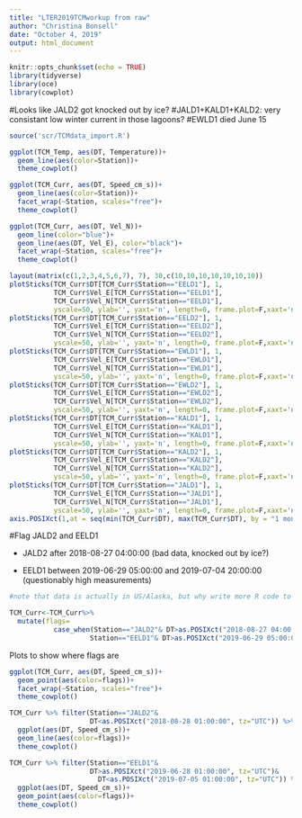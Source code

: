 ```yaml
---
title: "LTER2019TCMworkup from raw"
author: "Christina Bonsell"
date: "October 4, 2019"
output: html_document
---
```


```r
knitr::opts_chunk$set(echo = TRUE)
library(tidyverse)
library(oce)
library(cowplot)
```

#Looks like JALD2 got knocked out by ice?
#JALD1+KALD1+KALD2: very consistant low winter current in those lagoons?
#EWLD1 died June 15

```r
source('scr/TCMdata_import.R')

ggplot(TCM_Temp, aes(DT, Temperature))+
  geom_line(aes(color=Station))+
  theme_cowplot()

ggplot(TCM_Curr, aes(DT, Speed_cm_s))+
  geom_line(aes(color=Station))+
  facet_wrap(~Station, scales="free")+
  theme_cowplot()

ggplot(TCM_Curr, aes(DT, Vel_N))+
  geom_line(color="blue")+
  geom_line(aes(DT, Vel_E), color="black")+
  facet_wrap(~Station, scales="free")+
  theme_cowplot()
```

```r
layout(matrix(c(1,2,3,4,5,6,7), 7), 30,c(10,10,10,10,10,10,10))
plotSticks(TCM_Curr$DT[TCM_Curr$Station=="EELD1"], 1, 
           TCM_Curr$Vel_E[TCM_Curr$Station=="EELD1"], 
           TCM_Curr$Vel_N[TCM_Curr$Station=="EELD1"], 
           yscale=50, ylab='', yaxt='n', length=0, frame.plot=F,xaxt='n')
plotSticks(TCM_Curr$DT[TCM_Curr$Station=="EELD2"], 1, 
           TCM_Curr$Vel_E[TCM_Curr$Station=="EELD2"], 
           TCM_Curr$Vel_N[TCM_Curr$Station=="EELD2"], 
           yscale=50, ylab='', yaxt='n', length=0, frame.plot=F,xaxt='n')
plotSticks(TCM_Curr$DT[TCM_Curr$Station=="EWLD1"], 1, 
           TCM_Curr$Vel_E[TCM_Curr$Station=="EWLD1"], 
           TCM_Curr$Vel_N[TCM_Curr$Station=="EWLD1"], 
           yscale=50, ylab='', yaxt='n', length=0, frame.plot=F,xaxt='n')
plotSticks(TCM_Curr$DT[TCM_Curr$Station=="EWLD2"], 1, 
           TCM_Curr$Vel_E[TCM_Curr$Station=="EWLD2"], 
           TCM_Curr$Vel_N[TCM_Curr$Station=="EWLD2"], 
           yscale=50, ylab='', yaxt='n', length=0, frame.plot=F,xaxt='n')
plotSticks(TCM_Curr$DT[TCM_Curr$Station=="KALD1"], 1, 
           TCM_Curr$Vel_E[TCM_Curr$Station=="KALD1"], 
           TCM_Curr$Vel_N[TCM_Curr$Station=="KALD1"], 
           yscale=50, ylab='', yaxt='n', length=0, frame.plot=F,xaxt='n')
plotSticks(TCM_Curr$DT[TCM_Curr$Station=="KALD2"], 1, 
           TCM_Curr$Vel_E[TCM_Curr$Station=="KALD2"], 
           TCM_Curr$Vel_N[TCM_Curr$Station=="KALD2"], 
           yscale=50, ylab='', yaxt='n', length=0, frame.plot=F,xaxt='n')
plotSticks(TCM_Curr$DT[TCM_Curr$Station=="JALD1"], 1, 
           TCM_Curr$Vel_E[TCM_Curr$Station=="JALD1"], 
           TCM_Curr$Vel_N[TCM_Curr$Station=="JALD1"], 
           yscale=50, ylab='', yaxt='n', length=0, frame.plot=F,xaxt='n')
axis.POSIXct(1,at = seq(min(TCM_Curr$DT), max(TCM_Curr$DT), by = "1 months"), format = "%b")

```


#Flag JALD2 and EELD1

* JALD2 after 2018-08-27 04:00:00 (bad data, knocked out by ice?)

* EELD1 between 2019-06-29 05:00:00 and 2019-07-04 20:00:00 (questionably high measurements)

```r
#note that data is actually in US/Alaska, but why write more R code to deal with that?

TCM_Curr<-TCM_Curr%>%
  mutate(flags=
           case_when(Station=="JALD2"& DT>as.POSIXct("2018-08-27 04:00:00", tz="UTC")~"BAD",
                    Station=="EELD1"& DT>as.POSIXct("2019-06-29 05:00:00", tz="UTC")&DT<as.POSIXct("2019-07-04 20:00:00", tz="UTC") ~"QM"))
```

Plots to show where flags are

```r
ggplot(TCM_Curr, aes(DT, Speed_cm_s))+
  geom_point(aes(color=flags))+
  facet_wrap(~Station, scales="free")+
  theme_cowplot()

TCM_Curr %>% filter(Station=="JALD2"&
                    DT<as.POSIXct("2018-08-28 01:00:00", tz="UTC")) %>% 
  ggplot(aes(DT, Speed_cm_s))+
  geom_line(aes(color=flags))+
  theme_cowplot()

TCM_Curr %>% filter(Station=="EELD1"&
                    DT>as.POSIXct("2019-06-28 01:00:00", tz="UTC")&
                      DT<as.POSIXct("2019-07-05 01:00:00", tz="UTC")) %>% 
  ggplot(aes(DT, Speed_cm_s))+
  geom_point(aes(color=flags))+
  theme_cowplot()

```






